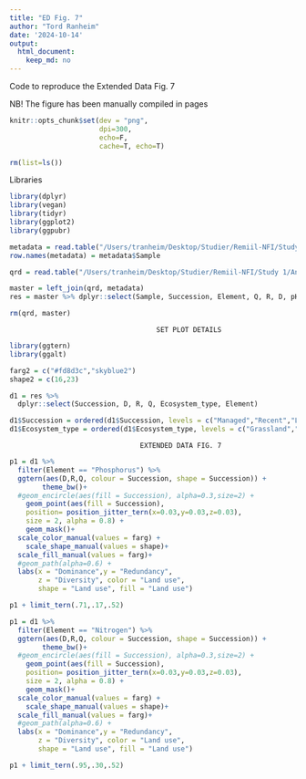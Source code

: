 ```yaml
---
title: "ED Fig. 7"
author: "Tord Ranheim"
date: '2024-10-14'
output:
  html_document:
    keep_md: no
---
```



Code to reproduce the Extended Data Fig. 7

NB! The figure has been manually compiled in pages


```r
knitr::opts_chunk$set(dev = "png",
                      dpi=300,
                      echo=F,
                      cache=T, echo=T)
```


```r
rm(list=ls())
```


Libraries
```r
library(dplyr)
library(vegan)
library(tidyr)
library(ggplot2)
library(ggpubr)
```



```r

metadata = read.table("/Users/tranheim/Desktop/Studier/Remiil-NFI/Study 1/Processing/Metadata/Result/metadata.txt")
row.names(metadata) = metadata$Sample

```

```r

qrd = read.table("/Users/tranheim/Desktop/Studier/Remiil-NFI/Study 1/Analyses/Functional redundancy/Framework/Results/res_qrd.txt")

```

```r

master = left_join(qrd, metadata)
res = master %>% dplyr::select(Sample, Succession, Element, Q, R, D, pH, LDMC, C.N, Ecosystem_type, Tot_C)

rm(qrd, master)
```

                                        SET PLOT DETAILS
#############################################################################################
```r
library(ggtern)
library(ggalt)

farg2 = c("#fd8d3c","skyblue2")
shape2 = c(16,23)

d1 = res %>% 
  dplyr::select(Succession, D, R, Q, Ecosystem_type, Element)

d1$Succession = ordered(d1$Succession, levels = c("Managed","Recent","Late","Forest"))
d1$Ecosystem_type = ordered(d1$Ecosystem_type, levels = c("Grassland","Forest"))

```

                                    EXTENDED DATA FIG. 7
#############################################################################################

```r

p1 = d1 %>% 
  filter(Element == "Phosphorus") %>%
  ggtern(aes(D,R,Q, colour = Succession, shape = Succession)) +
        theme_bw()+
  #geom_encircle(aes(fill = Succession), alpha=0.3,size=2) +
    geom_point(aes(fill = Succession), 
    position= position_jitter_tern(x=0.03,y=0.03,z=0.03), 
    size = 2, alpha = 0.8) +
    geom_mask()+
  scale_color_manual(values = farg) +
    scale_shape_manual(values = shape)+
  scale_fill_manual(values = farg)+
  #geom_path(alpha=0.6) +
  labs(x = "Dominance",y = "Redundancy", 
       z = "Diversity", color = "Land use", 
       shape = "Land use", fill = "Land use")

p1 + limit_tern(.71,.17,.52)

```


```r

p1 = d1 %>% 
  filter(Element == "Nitrogen") %>%
  ggtern(aes(D,R,Q, colour = Succession, shape = Succession)) +
        theme_bw()+
  #geom_encircle(aes(fill = Succession), alpha=0.3,size=2) +
    geom_point(aes(fill = Succession), 
    position= position_jitter_tern(x=0.03,y=0.03,z=0.03), 
    size = 2, alpha = 0.8) +
    geom_mask()+
  scale_color_manual(values = farg) +
    scale_shape_manual(values = shape)+
  scale_fill_manual(values = farg)+
  #geom_path(alpha=0.6) +
  labs(x = "Dominance",y = "Redundancy", 
       z = "Diversity", color = "Land use", 
       shape = "Land use", fill = "Land use")

p1 + limit_tern(.95,.30,.52)

```

